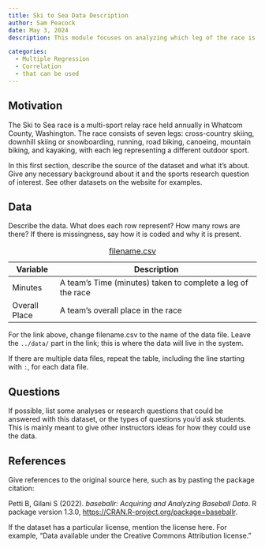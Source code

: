 ```yaml
---
title: Ski to Sea Data Description
author: Sam Peacock
date: May 3, 2024
description: This module focuses on analyzing which leg of the race is most important to a team's success for the Ski to Sea Race. Focusing on the correlation of time taken to complete each leg and the overall team place, this module examines the relative importance of each leg in contributing to overall place in the Ski to Sea race.

categories:
  - Multiple Regression
  - Correlation
  - that can be used
---
```


## Motivation

The Ski to Sea race is a multi-sport relay race held annually in Whatcom County, Washington. The race consists of seven legs: cross-country skiing, downhill skiing or snowboarding, running, road biking, canoeing, mountain biking, and kayaking, with each leg representing a different outdoor sport.

In this first section, describe the source of the dataset and what it's about. Give any necessary background about it and the sports research question of interest. See other datasets on the website for examples.

## Data

Describe the data. What does each row represent? How many rows are there? If there is missingness, say how it is coded and why it is present.

| Variable      | Description                                                   |
|---------------|---------------------------------------------------------------|
| Minutes       | A team's Time (minutes) taken to complete a leg of the race   |
| Overall Place | A team's overall place in the race                            |

: [filename.csv](../data/filename.csv)

For the link above, change filename.csv to the name of the data file. Leave the `../data/` part in the link; this is where the data will live in the system.

If there are multiple data files, repeat the table, including the line starting with `:`, for each data file.

## Questions

If possible, list some analyses or research questions that could be answered with this dataset, or the types of questions you'd ask students. This is mainly meant to give other instructors ideas for how they could use the data.

## References

Give references to the original source here, such as by pasting the package citation:

Petti B, Gilani S (2022). *baseballr: Acquiring and Analyzing Baseball Data*. R package version 1.3.0, <https://CRAN.R-project.org/package=baseballr>.

If the dataset has a particular license, mention the license here. For example, "Data available under the Creative Commons Attribution license."
